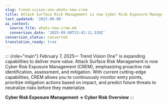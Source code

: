 ```yaml
---
slug: trend-vision-one-whats-new-crem
title: Attack Surface Risk Management is now Cyber Risk Exposure Management
last_updated: '2025-09-08'
ai_context:
  source_file: whats-new-crem.md
  conversion_date: '2025-09-08T23:42:11.530Z'
conversion_status: converted
translation_ready: true
---
```


::: {role="main"}
February 7, 2025— Trend Vision One™ is expanding capabilities to deliver more value. Attack Surface Risk Management is now Cyber Risk Exposure Management (CREM), emphasizing proactive risk identification, assessment, and mitigation. With current cutting-edge capabilities, CREM allows you to continuously monitor entry points, prioritize mitigation actions based on impact, and predict future threats to neutralize risks before they materialize.

**Cyber Risk Exposure Management → Cyber Risk Overview**
:::
